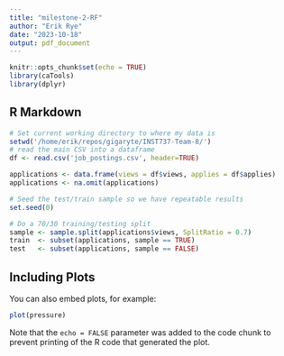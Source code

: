 ```yaml
---
title: "milestone-2-RF"
author: "Erik Rye"
date: "2023-10-18"
output: pdf_document
---
```


```r
knitr::opts_chunk$set(echo = TRUE)
library(caTools)
library(dplyr)
```

## R Markdown


```r
# Set current working directory to where my data is
setwd('/home/erik/repos/gigaryte/INST737-Team-8/')
# read the main CSV into a dataframe
df <- read.csv('job_postings.csv', header=TRUE)

applications <- data.frame(views = df$views, applies = df$applies)
applications <- na.omit(applications)

# Seed the test/train sample so we have repeatable results
set.seed(0)

# Do a 70/30 training/testing split
sample <- sample.split(applications$views, SplitRatio = 0.7)
train  <- subset(applications, sample == TRUE)
test   <- subset(applications, sample == FALSE)


```

## Including Plots

You can also embed plots, for example:

```r
plot(pressure)
```

Note that the `echo = FALSE` parameter was added to the code chunk to prevent printing of the R code that generated the plot.
